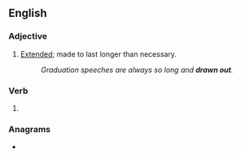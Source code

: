 {{also|drawn-out}}
==English==

===Adjective===
{{en-adj}}

# [[extended|Extended]]; made to last longer than necessary.
#: ''Graduation speeches are always so long and '''drawn out'''.''
#: {{syn|en|prolonged|protracted}}

===Verb===
{{head|en|past participle}}

# {{past participle of|draw out|lang=en|nocat=1}}

===Anagrams===
* {{anagrams|en|a=adnortuw|outdrawn|untoward}}